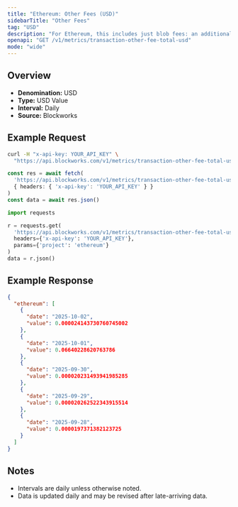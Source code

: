 ```yaml
---
title: "Ethereum: Other Fees (USD)"
sidebarTitle: "Other Fees"
tag: "USD"
description: "For Ethereum, this includes just blob fees: an additional fee for transactions that post data to \"blobs,\" which are specialized data availability solutions for L2 blockchains."
openapi: "GET /v1/metrics/transaction-other-fee-total-usd"
mode: "wide"
---
```


## Overview

- **Denomination:** USD
- **Type:** USD Value
- **Interval:** Daily
- **Source:** Blockworks

## Example Request

<CodeGroup>

```bash cURL
curl -H "x-api-key: YOUR_API_KEY" \
  "https://api.blockworks.com/v1/metrics/transaction-other-fee-total-usd?project=ethereum"
```

```typescript TypeScript
const res = await fetch(
  'https://api.blockworks.com/v1/metrics/transaction-other-fee-total-usd?project=ethereum',
  { headers: { 'x-api-key': 'YOUR_API_KEY' } }
)
const data = await res.json()
```

```python Python
import requests

r = requests.get(
  'https://api.blockworks.com/v1/metrics/transaction-other-fee-total-usd',
  headers={'x-api-key': 'YOUR_API_KEY'},
  params={'project': 'ethereum'}
)
data = r.json()
```

</CodeGroup>

## Example Response

```json
{
  "ethereum": [
    {
      "date": "2025-10-02",
      "value": 0.000024143730760745002
    },
    {
      "date": "2025-10-01",
      "value": 0.06640228620763786
    },
    {
      "date": "2025-09-30",
      "value": 0.000020231493941985285
    },
    {
      "date": "2025-09-29",
      "value": 0.000020262522343915514
    },
    {
      "date": "2025-09-28",
      "value": 0.0000197371382123725
    }
  ]
}
```

## Notes
- Intervals are daily unless otherwise noted.
- Data is updated daily and may be revised after late-arriving data.